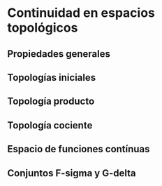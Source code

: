 # Continuidad en espacios topológicos

## Propiedades generales

## Topologías iniciales

## Topología producto

## Topología cociente

## Espacio de funciones contínuas

## Conjuntos F-sigma y G-delta 